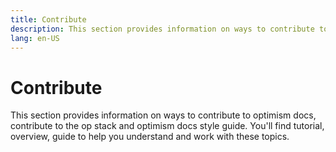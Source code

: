 ```yaml
---
title: Contribute
description: This section provides information on ways to contribute to optimism docs, contribute to the op stack and optimism docs style guide. You'll find...
lang: en-US
---
```



# Contribute

This section provides information on ways to contribute to optimism docs, contribute to the op stack and optimism docs style guide. You'll find tutorial, overview, guide to help you understand and work with these topics.

<Cards>
  <Card title="Ways to contribute to optimism docs" href="/connect/contribute/docs-contribute" />

  <Card title="Contribute to the op stack" href="/connect/contribute/stack-contribute" />

  <Card title="Optimism docs style guide" href="/connect/contribute/style-guide" />
</Cards>
